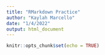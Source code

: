 ```yaml
---
title: "RMarkdown Practice"
author: "Kaylah Marcello"
date: "1/4/2022"
output: html_document
---
```


```r
knitr::opts_chunk$set(echo = TRUE)
```

